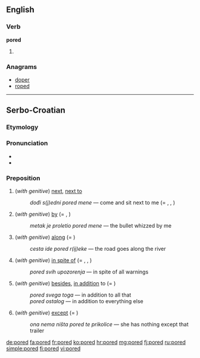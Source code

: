 ==English==

===Verb===
'''pored'''

# {{en-past of|pore}}

===Anagrams===
* [[doper#English|doper]]
* [[roped#English|roped]]

----

==Serbo-Croatian==

===Etymology===
{{prefix|po|red|lang=sh}}

===Pronunciation===
* {{IPA|/pôred/|lang=sh}}
* {{hyphenation|po|red}}

===Preposition===
{{sh-preposition|head=pȍred|r|поред|по̏ред}}

# (''with genitive'') [[next]], [[next to]]
#: ''dođi s(j)edni pored mene'' — come and sit next to me (= {{term/t|sh|krȁj}}, {{term/t|sh|pȍkraj}}, {{term/t|sh|dȍ}})
# (''with genitive'') [[by]] (= {{term/t|sh|krȁj}}, {{term/t|sh|pȍkraj}})
#: ''metak je proletio pored mene'' — the bullet whizzed by me
# (''with genitive'') [[along]] (= {{term/t|sh|dȕž}})
#: ''cesta ide pored r(ij)eke'' — the road goes along the river
# (''with genitive'') [[in spite of]] (= {{term/t|sh|ȕprkos}}, {{term/t|sh|pȍkraj}}, {{term/t|sh|mȉmo}})
#: ''pored svih upozorenja'' — in spite of all warnings
# (''with genitive'') [[besides]], [[in addition]] to (= {{term/t|sh|pòvrh}})
#: ''pored svega toga'' — in addition to all that
#: ''pored ostalog'' — in addition to everything else 
# (''with genitive'') [[except]] (= {{term|osim|ȍsīm|lan=sh}})
#: ''ona nema ništa pored te prikolice'' — she has nothing except that trailer

[[de:pored]]
[[fa:pored]]
[[fr:pored]]
[[ko:pored]]
[[hr:pored]]
[[mg:pored]]
[[fj:pored]]
[[ru:pored]]
[[simple:pored]]
[[fi:pored]]
[[vi:pored]]